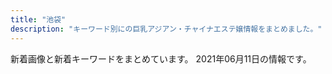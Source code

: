 ```yaml
---
title: "池袋"
description: "キーワード別にの巨乳アジアン・チャイナエステ嬢情報をまとめました。"
---
```


新着画像と新着キーワードをまとめています。
2021年06月11日の情報です。

<DmmAffiliateIns />
<KeywordTable
  shops={
    [
    {
        "name": "\u30b7\u30e3\u30fc\u30ed\u30c3\u30c8\u59eb",
        "keywords": {
            "E": 2,
            "87": 1,
            "82": 2,
            "93": 2,
            "89": 3,
            "85": 10,
            "86": 3,
            "88": 1,
            "D": 4,
            "C": 21
        },
        "img_links": [
            "http://www.i-rlx.info/images/upload/thumb/bb8a47bc98c64e87.jpg",
            "http://www.i-rlx.info/images/upload/thumb/c9993cc2167b7dc9.jpg",
            "http://www.i-rlx.info/images/upload/thumb/19b76df66faf0b12.jpg",
            "http://www.i-rlx.info/images/upload/95e8548329763630.jpg",
            "http://www.i-rlx.info/images/upload/b0bbe23232bed8aa.jpg",
            "http://www.i-rlx.info/images/upload/d9467bde93e01a59.jpg",
            "http://www.i-rlx.info/images/index_20.jpg",
            "http://www.i-rlx.info/images/index_34.jpg",
            "http://www.i-rlx.info/images/index_18.jpg",
            "http://www.i-rlx.info/images/index_07.jpg",
            "http://www.i-rlx.info/images/index_21.jpg",
            "http://www.i-rlx.info/images/index_17.jpg",
            "http://www.i-rlx.info/i/room/r04.jpg",
            "http://www.i-rlx.info/images/info.jpg",
            "http://www.i-rlx.info/images/upload/thumb/f63122b7652c8d07.jpg",
            "http://www.i-rlx.info/images/index_19.jpg",
            "http://www.i-rlx.info/images/upload/thumb/7d800b2f3fde617b.jpg",
            "http://www.i-rlx.info/images/upload/3a57edcf235cfd8e.jpg",
            "http://www.i-rlx.info/images/index_13.jpg",
            "http://www.i-rlx.info/images/upload/bc0752fe4e53b8c6.jpg",
            "http://www.i-rlx.info/images/upload/thumb/ac8e7ec3ac179feb.jpg",
            "http://www.i-rlx.info/i/room/r02.jpg",
            "http://www.i-rlx.info/images/upload/19b76df66faf0b12.jpg",
            "http://www.i-rlx.info/images/upload/thumb/888936484d714117.jpg",
            "http://www.i-rlx.info/girl/06.jpg",
            "http://www.i-rlx.info/images/upload/thumb/95e8548329763630.jpg",
            "http://www.i-rlx.info/images/upload/thumb/549fe7e03db1e8fc.jpg",
            "http://www.i-rlx.info/images/index_36.jpg",
            "http://www.i-rlx.info/images/upload/thumb/3a57edcf235cfd8e.jpg",
            "http://www.i-rlx.info/images/upload/thumb/d9467bde93e01a59.jpg",
            "http://www.i-rlx.info/images/rec.jpg",
            "http://www.i-rlx.info/images/upload/888936484d714117.jpg",
            "http://www.i-rlx.info/images/upload/c9993cc2167b7dc9.jpg",
            "http://www.i-rlx.info/images/upload/bb2bfea87a6127cc.jpg",
            "http://www.i-rlx.info/images/index_10.jpg",
            "http://www.i-rlx.info/images/index_33.jpg",
            "http://www.i-rlx.info/images/upload/thumb/b0bbe23232bed8aa.jpg",
            "http://www.i-rlx.info/images/upload/4d0e657eefdddf42.jpg",
            "http://www.i-rlx.info/images/index_39.jpg",
            "http://www.i-rlx.info/images/index_29.jpg",
            "http://www.i-rlx.info/images/upload/thumb/bc0752fe4e53b8c6.jpg",
            "http://www.i-rlx.info/images/upload/549fe7e03db1e8fc.jpg",
            "http://www.i-rlx.info/girl/01.jpg",
            "http://www.i-rlx.info/images/index_22.jpg",
            "http://www.i-rlx.info/images/sub_18.jpg",
            "http://www.i-rlx.info/images/upload/22c78aefa047b678.jpg",
            "http://www.i-rlx.info/images/upload/ac8e7ec3ac179feb.jpg",
            "http://www.i-rlx.info/images/rec_16.jpg",
            "http://www.i-rlx.info/girl/018.jpg",
            "http://www.i-rlx.info/images/upload/thumb/22c78aefa047b678.jpg",
            "http://www.i-rlx.info/images/upload/thumb/dc8f1b616e622b2a.jpg",
            "http://www.i-rlx.info/images/sub_21.jpg",
            "http://www.i-rlx.info/girl/02.jpg",
            "http://www.i-rlx.info/images/upload/thumb/eeb5d9caa554018e.jpg",
            "http://www.i-rlx.info/girl/05.jpg",
            "http://www.i-rlx.info/i/girl/05.jpg",
            "http://www.i-rlx.info/girl/07.jpg",
            "http://www.i-rlx.info/images/index_23.jpg",
            "http://www.i-rlx.info/images/index_35_01.jpg",
            "http://www.i-rlx.info/i/girl/03.jpg",
            "http://www.i-rlx.info/images/index_37.jpg",
            "http://www.i-rlx.info/images/03.jpg",
            "http://www.i-rlx.info/images/index_01.jpg",
            "http://www.i-rlx.info/images/upload/5f15caf7f272770f.jpg",
            "http://www.i-rlx.info/images/upload/c3c01fea3cdcaa08.jpg",
            "http://www.i-rlx.info/i/girl/02.jpg",
            "http://www.i-rlx.info/images/index_08.jpg",
            "http://www.i-rlx.info/images/index_27.jpg",
            "http://www.i-rlx.info/images/index_03.jpg",
            "http://www.i-rlx.info/i/girl/01.jpg",
            "http://www.i-rlx.info/images/upload/thumb/de66c0c17276977c.jpg",
            "http://www.i-rlx.info/images/index_28.jpg",
            "http://www.i-rlx.info/images/upload/thumb/9e42414005a99f48.jpg",
            "http://www.i-rlx.info/images/index_02.jpg",
            "http://www.i-rlx.info/images/index_09.jpg",
            "http://www.i-rlx.info/girl/017.jpg",
            "http://www.i-rlx.info/images/upload/f63122b7652c8d07.jpg",
            "http://www.i-rlx.info/images/upload/thumb/bb2bfea87a6127cc.jpg",
            "http://www.i-rlx.info/images/index_06.jpg",
            "http://www.i-rlx.info/images/upload/9e42414005a99f48.jpg",
            "http://www.i-rlx.info/images/index_15.jpg",
            "http://www.i-rlx.info/images/upload/thumb/4d0e657eefdddf42.jpg",
            "http://www.i-rlx.info/images/info_16.jpg",
            "http://www.i-rlx.info/i/room/r03.jpg",
            "http://www.i-rlx.info/images/upload/7d800b2f3fde617b.jpg",
            "http://www.i-rlx.info/images/upload/bb8a47bc98c64e87.jpg",
            "http://www.i-rlx.info/images/index_31.jpg",
            "http://www.i-rlx.info/girl/08.jpg",
            "http://www.i-rlx.info/i/room/r01.jpg",
            "http://www.i-rlx.info/images/index_30.jpg",
            "http://www.i-rlx.info/images/index_11.jpg",
            "http://www.i-rlx.info/i/girl/04.jpg",
            "http://www.i-rlx.info/images/index_26.jpg",
            "http://www.i-rlx.info/images/upload/eeb5d9caa554018e.jpg",
            "http://www.i-rlx.info/images/upload/de66c0c17276977c.jpg",
            "http://www.i-rlx.info/images/index_14.jpg",
            "http://www.i-rlx.info/images/upload/dc8f1b616e622b2a.jpg",
            "http://www.i-rlx.info/images/staff_16.jpg",
            "http://www.i-rlx.info/girl/04.jpg",
            "http://www.i-rlx.info/images/upload/thumb/5f15caf7f272770f.jpg",
            "http://www.i-rlx.info/images/index_12.jpg",
            "http://www.i-rlx.info/images/index_24.jpg",
            "http://www.i-rlx.info/images/index_04.jpg",
            "http://www.i-rlx.info/images/upload/thumb/c3c01fea3cdcaa08.jpg"
        ],
        "url": "http://www.i-rlx.info/",
        "station": "JR\u6c60\u888b\u99c5\u897f\u53e3(\u5317)"
    },
    {
        "name": "\u6e80\u8db3\u5802",
        "keywords": {
            "88": 2,
            "87": 8,
            "84": 1,
            "D": 7,
            "86": 7,
            "C": 10
        },
        "url": "http://es-manzokudou.com/",
        "img_links": [
            "http://es-manzokudou.com/images/info_07.png",
            "http://es-manzokudou.com/images/index_27.jpg",
            "http://es-manzokudou.com/uploads/13ab049cc45dea80b43d33b6b7108f00.jpg",
            "http://es-manzokudou.com/uploads/0796672f7c59948334658998a3c55cdb.jpg",
            "http://es-manzokudou.com/uploads/209ba11412c2c128b5dfbdb8cfef6faa.jpg",
            "http://es-manzokudou.com/images/girls_11.jpg",
            "http://es-manzokudou.com/uploads/1e5aff376576a255098bc7597386a028.jpg",
            "http://es-manzokudou.com/uploads/8a1fb58d0b110680c2356994ca8efb25.jpg",
            "http://es-manzokudou.com/images/index_30.jpg",
            "http://es-manzokudou.com/images/index_29.jpg",
            "http://es-manzokudou.com/uploads/356177edff3d3b7efc4a77022debc8aa.jpg",
            "http://es-manzokudou.com/uploads/ce9c20b274548d8d7fc88ffba3feb6b8.jpg",
            "http://es-manzokudou.com/images/info_01.png",
            "http://es-manzokudou.com/uploads/62c2e989f1be95fc8e01be85b464d514.jpg",
            "http://es-manzokudou.com/uploads/8ec0af3b4889c07ab76ccbed51b2b813.jpg",
            "http://es-manzokudou.com/images/index_04.jpg",
            "http://es-manzokudou.com/uploads/88aa8f906b0332cb40ad4429c8e7b758.jpg",
            "http://es-manzokudou.com/uploads/e29aa67ee54566513e4e34114bfdc7b9.jpg",
            "http://es-manzokudou.com/uploads/0d826c16062de1388c242e2f77eb7cd6.jpg",
            "http://es-manzokudou.com/images/index_13.jpg",
            "http://es-manzokudou.com/images/index_31.jpg",
            "http://es-manzokudou.com/uploads/7b043aa15c9a9920550a2b92ec6be546.jpg",
            "http://es-manzokudou.com/images/link_09.jpg",
            "http://es-manzokudou.com/uploads/b3126b220ec550d17cf3d4ceaa0d5f91.jpg",
            "http://es-manzokudou.com/uploads/4638ddb6f986a671b148647ba616100a.jpg",
            "http://es-manzokudou.com/images/index_19.jpg",
            "http://es-manzokudou.com/uploads/6eeb47bf176bb33d310cc4b85e6877cd.jpg",
            "http://es-manzokudou.com/images/index_22.jpg",
            "http://es-manzokudou.com/uploads/d0fdd8f6b16eaf7d5013c7d285fed2e3.jpg",
            "http://es-manzokudou.com/images/index_14.jpg",
            "http://es-manzokudou.com/images/index_06.jpg",
            "http://es-manzokudou.com/uploads/200f500725d3f15233d981ad9b5e6b9a.jpg",
            "http://es-manzokudou.com/uploads/4a9bc6863322924a09070162269c7415.jpg",
            "http://es-manzokudou.com/images/service_09.jpg",
            "http://es-manzokudou.com/uploads/e0558d7d118d3983ed620237423a6a17.jpg",
            "http://es-manzokudou.com/images/service_10.jpg",
            "http://es-manzokudou.com/uploads/c7f77c3ead6ef13dab668a39ed78609c.jpg",
            "http://es-manzokudou.com/uploads/d71f74498ca17396d022ba9a4df966f3.jpg",
            "http://es-manzokudou.com/uploads/0b1795e88117182a477ab05f88143541.jpg",
            "http://es-manzokudou.com/uploads/9f77b9b12f9cf11fcb013974ba368064.jpg",
            "http://es-manzokudou.com/images/index_17.jpg",
            "http://es-manzokudou.com/uploads/c92c85411d427aeda4e82379f413bfc5.jpg",
            "http://es-manzokudou.com/images/info_02.png",
            "http://www.cmfm2.jp/images/over_thumb_l.png",
            "http://es-manzokudou.com/images/index_03.jpg",
            "http://es-manzokudou.com/uploads/d89fe15ae91cbe6757df76651ba2bafb.jpg",
            "http://es-manzokudou.com/uploads/efbc511fca65f9baeae51ee52426cc0e.jpg",
            "http://es-manzokudou.com/images/info_05.png",
            "http://es-manzokudou.com/images/index_21.jpg",
            "http://es-manzokudou.com/images/index_28.jpg",
            "http://es-manzokudou.com/images/index_24.jpg",
            "http://es-manzokudou.com/uploads/40fc21d31595f51aaf89793b1f68617b.jpg",
            "http://es-manzokudou.com/images/interior_09.jpg",
            "http://es-manzokudou.com/uploads/dedff2c11ab7aaa841a9cf2747a8406c.jpg",
            "http://es-manzokudou.com/uploads/36735dc9d436a790f344c57635a3a44f.jpg",
            "http://es-manzokudou.com/uploads/275d5f397baa63db8424c86d5d6237cf.jpg",
            "http://es-manzokudou.com/images/index_11.jpg",
            "http://es-manzokudou.com/uploads/7284e4ffc051cbb8c074a8c30390ce68.jpg",
            "http://es-manzokudou.com/images/info_09.png",
            "http://es-manzokudou.com/images/index_05.jpg",
            "http://es-manzokudou.com/uploads/59a8a61377564fb64b48427e84e4243f.jpg",
            "http://es-manzokudou.com/uploads/6d01aeb80d9d599f91829439c8d1cce9.jpg",
            "http://es-manzokudou.com/uploads/de54f16df04e0df8ae07ab990b8c9fd2.jpg",
            "http://es-manzokudou.com/images/index_23.jpg",
            "http://es-manzokudou.com/images/index_08.jpg",
            "http://es-manzokudou.com/images/index_02.jpg",
            "http://es-manzokudou.com/images/girls_09.jpg",
            "http://es-manzokudou.com/images/index_01.jpg",
            "http://es-manzokudou.com/uploads/801bf12e5eb5d7775a0d06c4314059a8.jpg",
            "http://es-manzokudou.com/images/index_15.jpg",
            "http://es-manzokudou.com/uploads/f66d763bd48ac5f51969e4311ac7af5c.jpg",
            "http://es-manzokudou.com/images/interior_10.jpg",
            "http://es-manzokudou.com/images/index_07.jpg",
            "http://es-manzokudou.com/images/index_16.jpg",
            "http://es-manzokudou.com/images/info_04.png",
            "http://es-manzokudou.com/uploads/848e0db3804d1d3c823537204d67f5aa.jpg",
            "http://es-manzokudou.com/images/index_09.jpg",
            "http://es-manzokudou.com/uploads/b7f36d45469210b381ecb79a0e05a347.jpg",
            "http://es-manzokudou.com/uploads/da9811a4171f2ec42d7c9a8567e79d8c.jpg",
            "http://es-manzokudou.com/uploads/33e3f16ac4ad0cce4991bcbf73f4ed57.jpg"
        ],
        "station": "JR\u6c60\u888b\u99c5\u6771\u53e3"
    },
    {
        "keywords": {},
        "url": "http://manian-ikebukuro.com/",
        "name": "\u6d17\u4f53\u30de\u30cb\u30a2",
        "img_links": [
            "http://manian-ikebukuro.com/img/tel.png",
            "http://manian-ikebukuro.com/image/cast/cast_75_1_s.jpg",
            "http://manian-ikebukuro.com/image/cast/cast_74_2_l.jpg",
            "http://manian-ikebukuro.com/image/cast/cast_80_2_l.jpg",
            "http://manian-ikebukuro.com/img/bar_profile.png",
            "http://manian-ikebukuro.com/image/cast/cast_70_1_l.jpg",
            "http://manian-ikebukuro.com/image/cast/cast_6_1_s.jpg",
            "http://manian-ikebukuro.com/image/cast/cast_64_1_l.jpg",
            "http://manian-ikebukuro.com/image/cast/cast_64_1_s.jpg",
            "http://manian-ikebukuro.com/image/cast/cast_64_2_l.jpg",
            "http://manian-ikebukuro.com/image/cast/cast_75_1_l.jpg",
            "http://manian-ikebukuro.com/image/cast/cast_73_1_s.jpg",
            "http://manian-ikebukuro.com/img/pickupGirl.png",
            "http://manian-ikebukuro.com/image/cast/cast_47_1_s.jpg",
            "http://manian-ikebukuro.com/img/news1.png",
            "http://manian-ikebukuro.com/img/header0.jpg",
            "http://manian-ikebukuro.com/img/line1.jpg",
            "http://manian-ikebukuro.com/image/cast/10x10.jpg",
            "http://manian-ikebukuro.com/img/news3.png",
            "http://manian-ikebukuro.com/image/cast/cast_68_1_s.jpg",
            "http://manian-ikebukuro.com/image/cast/cast_69_1_s.jpg",
            "http://manian-ikebukuro.com/image/cast/cast_68_2_l.jpg",
            "http://manian-ikebukuro.com/image/cast/cast_73_1_l.jpg",
            "http://manian-ikebukuro.com/image/cast/cast_6_2_l.jpg",
            "http://manian-ikebukuro.com/image/cast/cast_71_1_s.jpg",
            "http://manian-ikebukuro.com/image/cast/cast_47_1_l.jpg",
            "http://manian-ikebukuro.com/image/cast/cast_63_1_l.jpg",
            "http://manian-ikebukuro.com/image/cast/cast_74_1_s.jpg",
            "http://manian-ikebukuro.com/image/cast/cast_75_2_l.jpg",
            "http://manian-ikebukuro.com/image/cast/cast_67_1_l.jpg",
            "http://manian-ikebukuro.com/image/cast/cast_70_2_l.jpg",
            "http://manian-ikebukuro.com/image/cast/cast_74_1_l.jpg",
            "http://manian-ikebukuro.com/image/cast/cast_63_1_s.jpg",
            "http://manian-ikebukuro.com/image/cast/cast_69_1_l.jpg",
            "http://manian-ikebukuro.com/sp/img/tel.png",
            "http://manian-ikebukuro.com/img/QRcode.png",
            "http://manian-ikebukuro.com/img/spSite.jpg",
            "http://manian-ikebukuro.com/image/cast/cast_67_2_l.jpg",
            "http://manian-ikebukuro.com/img/bar_staff.png",
            "http://manian-ikebukuro.com/image/cast/cast_68_1_l.jpg",
            "http://manian-ikebukuro.com/image/cast/cast_69_2_l.jpg",
            "http://manian-ikebukuro.com/image/cast/cast_73_2_l.jpg",
            "http://manian-ikebukuro.com/image/cast/cast_80_1_l.jpg",
            "http://manian-ikebukuro.com/image/cast/cast_80_1_s.jpg",
            "http://manian-ikebukuro.com/image/cast/cast_6_1_l.jpg",
            "http://manian-ikebukuro.com/image/cast/cast_70_1_s.jpg",
            "http://manian-ikebukuro.com/image/cast/cast_67_1_s.jpg",
            "http://manian-ikebukuro.com/image/cast/cast_47_2_l.jpg",
            "http://manian-ikebukuro.com/image/cast/cast_77_1_s.jpg"
        ],
        "station": "JR\u6c60\u888b\u99c5\u6771\u53e3"
    },
    {
        "url": "http://mangetsudou.tyo.cm/",
        "img_links": [],
        "keywords": {},
        "name": "\u6e80\u6708\u5802",
        "station": "JR\u6c60\u888b\u99c5\u897f\u53e3"
    },
    {
        "station": "JR\u6c60\u888b\u99c5\u897f\u53e3(\u5317)",
        "url": "https://www.relax-es.net/",
        "keywords": {
            "87": 25,
            "F": 36,
            "88": 71,
            "D": 59,
            "C": 38,
            "89": 68,
            "90": 12,
            "E": 80
        },
        "img_links": [
            "https://www.relax-es.net/w160-p400/img/uploadfile/imgpc01608535783.jpg",
            "https://www.relax-es.net/img/uploadfile/imgpc01601602326.jpg",
            "https://www.relax-es.net/img/bana05.jpg",
            "https://www.relax-es.net/w200-p300/img/uploadfile/imgpc01601602326.jpg",
            "https://www.relax-es.net/w160-p400/img/uploadfile/imgpc01601601975.jpg",
            "https://www.relax-es.net/img/uploadfile/imgpc01601602761.jpg",
            "https://www.relax-es.net/w160-p400/img/uploadfile/imgpc01608535826.jpg",
            "https://www.relax-es.net/w200-p300/img/uploadfile/imgpc01601942165.jpg",
            "https://www.relax-es.net/w90-p90/img/uploadfile/imgpc01608535915.jpg",
            "https://www.relax-es.net/w160-p400/img/uploadfile/imgpc01601602443.jpg",
            "https://www.relax-es.net/w200-p300/img/uploadfile/imgpc01601942092.jpg",
            "https://www.relax-es.net/img/uploadfile/imgpc01601602269.jpg",
            "https://www.relax-es.net/w90-p90/img/uploadfile/imgpc01601942092.jpg",
            "https://www.relax-es.net/w160-p400/img/uploadfile/imgpc01601602188.jpg",
            "https://www.relax-es.net/w160-p400/img/uploadfile/imgpc01601602326.jpg",
            "https://www.relax-es.net/img/uploadfile/imgpc01601942123.jpg",
            "https://www.relax-es.net/img/uploadfile/imgpc01608535915.jpg",
            "https://www.relax-es.net/img/uploadfile/imgpc01601602188.jpg",
            "https://www.relax-es.net/w160-p400/img/uploadfile/imgpc01601942092.jpg",
            "https://www.relax-es.net/w160-p400/img/uploadfile/imgpc01601602890.jpg",
            "https://www.relax-es.net/w160-p400/img/uploadfile/imgpc01601942123.jpg",
            "https://www.relax-es.net/w160-p400/img/uploadfile/imgpc01608535716.jpg",
            "https://www.relax-es.net/img/uploadfile/imgpc01601942092.jpg",
            "https://www.relax-es.net/w160-p400/img/uploadfile/imgpc01601601781.jpg",
            "https://www.relax-es.net/img/syscard.png",
            "https://www.relax-es.net/img/uploadfile/imgpc01601601975.jpg",
            "https://www.relax-es.net/img/bana02.jpg",
            "https://www.relax-es.net/w90-p90/img/uploadfile/imgpc01601602443.jpg",
            "https://www.relax-es.net/img/uploadfile/imgpc01601942105.jpg",
            "https://www.relax-es.net/img/uploadfile/imgpc01601603008.jpg",
            "https://www.relax-es.net/w160-p400/img/uploadfile/imgpc01608535915.jpg",
            "https://www.relax-es.net/img/uploadfile/img_1601600792.jpg",
            "https://www.relax-es.net/w200-p300/img/uploadfile/imgpc01601601781.jpg",
            "https://www.relax-es.net/img/uploadfile/imgpc01601602970.jpg",
            "https://www.relax-es.net/img/uploadfile/imgpc01601601781.jpg",
            "https://www.relax-es.net/w160-p400/img/uploadfile/imgpc01601602016.jpg",
            "https://www.relax-es.net/img/uploadfile/imgpc01601602016.jpg",
            "https://www.relax-es.net/w90-p90/img/uploadfile/imgpc01601942105.jpg",
            "https://www.relax-es.net/w160-p400/img/uploadfile/imgpc01601602269.jpg",
            "https://www.relax-es.net/img/num5.png",
            "https://www.relax-es.net/img/bana01.jpg",
            "https://www.relax-es.net/w160-p400/img/uploadfile/imgpc01601602970.jpg",
            "https://www.relax-es.net/img/bana10.jpg",
            "https://www.relax-es.net/img/area.jpg",
            "https://www.relax-es.net/img/uploadfile/img_1601600707.jpg",
            "https://www.relax-es.net/img/bana03.jpg",
            "https://www.relax-es.net/img/uploadfile/imgpc01601602890.jpg",
            "https://www.relax-es.net/img/num2.png",
            "https://www.relax-es.net/img/uploadfile/imgpc01608535716.jpg",
            "https://www.relax-es.net/img/uploadfile/1601603998.png",
            "https://www.relax-es.net/w200-p300/img/uploadfile/imgpc01601601975.jpg",
            "https://www.relax-es.net/img/uploadfile/imgpc01601602403.jpg",
            "https://www.relax-es.net/img/uploadfile/imgpc01601942165.jpg",
            "https://www.relax-es.net/w160-p400/img/uploadfile/imgpc01601602403.jpg",
            "https://www.relax-es.net/w160-p400/img/uploadfile/imgpc01601602676.jpg",
            "https://www.relax-es.net/w200-p300/img/uploadfile/imgpc01608535826.jpg",
            "https://www.relax-es.net/img/uploadfile/imgpc01601942142.jpg",
            "https://www.relax-es.net/w160-p400/img/uploadfile/imgpc01601942105.jpg",
            "https://www.relax-es.net/img/bana07.jpg",
            "https://www.relax-es.net/w160-p400/img/uploadfile/imgpc01601942165.jpg",
            "https://www.relax-es.net/img/num3.png",
            "https://www.relax-es.net/img/bana04.jpg",
            "https://www.relax-es.net/img/kantan.jpg",
            "https://www.relax-es.net/img/uploadfile/imgpc01601602676.jpg",
            "https://www.relax-es.net/img/icon/new.png",
            "https://www.relax-es.net/w160-p400/img/uploadfile/imgpc01601602761.jpg",
            "https://www.relax-es.net/w200-p300/img/uploadfile/imgpc01608535915.jpg",
            "https://www.relax-es.net/w300-p200/img/uploadfile/imgpc01601603008.jpg",
            "https://www.relax-es.net/img/num1.png",
            "https://www.relax-es.net/w90-p90/img/uploadfile/imgpc01601942165.jpg",
            "https://www.relax-es.net/w160-p400/img/uploadfile/imgpc01601942142.jpg",
            "https://www.relax-es.net/img/uploadfile/imgpc01608535783.jpg",
            "https://www.relax-es.net/w160-p400/img/uploadfile/imgpc01601603008.jpg",
            "https://www.relax-es.net/w90-p90/img/uploadfile/imgpc01601602676.jpg",
            "https://www.relax-es.net/w200-p300/img/uploadfile/imgpc01601942105.jpg",
            "https://www.relax-es.net/img/uploadfile/imgpc01608535826.jpg",
            "https://www.relax-es.net/img/num4.png",
            "https://www.relax-es.net/img/companioncoment.png",
            "https://www.relax-es.net/img/uploadfile/imgpc01601602443.jpg"
        ],
        "name": "New RELAX TIME"
    },
    {
        "img_links": [
            "http://foryou-est.tokyo/images/up.png",
            "http://foryou-est.tokyo/images/sp02.jpg",
            "http://foryou-est.tokyo/images/zi_staff.png",
            "http://foryou-est.tokyo/images/riri.jpg",
            "http://foryou-est.tokyo/images/xin.jpg",
            "http://foryou-est.tokyo/images/mobile.png",
            "http://foryou-est.tokyo/images/sp01.jpg",
            "http://foryou-est.tokyo/images/flash1.jpg",
            "http://foryou-est.tokyo/images/down.png",
            "http://foryou-est.tokyo/images/ai.jpg",
            "http://foryou-est.tokyo/images/yuri.jpg",
            "http://foryou-est.tokyo/images/yuki.jpg",
            "http://foryou-est.tokyo/images/emi.jpg",
            "http://foryou-est.tokyo/images/kina.jpg",
            "http://foryou-est.tokyo/images/sp03.jpg"
        ],
        "url": "http://foryou-est.tokyo/",
        "keywords": {},
        "name": "For You",
        "station": "JR\u6c60\u888b\u99c5\u897f\u53e3"
    },
    {
        "url": "http://koi.este.work/",
        "img_links": [
            "http://koi.este.work/2/uploadimg/1579481243.jpg",
            "http://koi.este.work/2/uploadimg/1577672563.jpg",
            "http://koi.este.work/tennai3.jpg",
            "http://momipara.jp/img/link/momi88.jpg",
            "http://koi.este.work/2/uploadimg/1601879728.jpg",
            "http://koi.este.work/t3.jpg",
            "http://koi.este.work/tennai.png",
            "http://koi.este.work/mens-esthe.png",
            "http://koi.este.work/up_5_3_0.jpg",
            "http://koi.este.work/b_news.png",
            "http://koi.este.work/tennai4.jpg",
            "http://koi.este.work/top.jpg",
            "http://koi.este.work/b_girl.png",
            "http://koi.este.work/t1.jpg",
            "http://koi.este.work/tennai2.jpg",
            "http://koi.este.work/2/uploadimg/1565558725.jpg"
        ],
        "keywords": {
            "C": 12,
            "D": 18,
            "85": 6,
            "86": 6,
            "83": 18
        },
        "station": "JR\u6c60\u888b\u99c5\u897f\u53e3",
        "name": "\u604b"
    },
    {
        "station": "JR\u6c60\u888b\u99c5\u897f\u53e3(\u5317)",
        "url": "http://es-hana.work/",
        "name": "\u82b1\u6c34\u6728",
        "img_links": [
            "http://es-hana.work/images/9.jpg",
            "http://es-hana.work/img/nana1.jpg",
            "http://es-hana.work/img/nami1.jpg",
            "http://es-hana.work/img/yui1.jpg",
            "http://es-hana.work/images/ac1.jpg",
            "http://es-hana.work/images/ac2.jpg",
            "http://es-hana.work/images/head.jpg",
            "http://es-hana.work/images/7.jpg",
            "http://es-hana.work/staff/ai.jpg",
            "http://es-hana.work/images/8.jpg",
            "http://es-hana.work/images/6.jpg",
            "http://es-hana.work/img/haruka1.jpg",
            "http://es-hana.work/images/staff_t.jpg",
            "http://es-hana.work/images/5.jpg",
            "http://es-hana.work/staff/nami.jpg",
            "http://es-hana.work/images/2.jpg",
            "http://es-hana.work/img/aya1.jpg",
            "http://es-hana.work/staff/nana.jpg",
            "http://es-hana.work/img/rina1.jpg",
            "http://es-hana.work/images/sys2.jpg",
            "http://es-hana.work/images/1.jpg",
            "http://es-hana.work/staff/yui.jpg",
            "http://es-hana.work/staff/yuna.jpg",
            "http://es-hana.work/images/news.jpg",
            "http://es-hana.work/images/tg.jpg",
            "http://es-hana.work/staff/haruka.jpg",
            "http://es-hana.work/img/miki1.jpg",
            "http://es-hana.work/images/interior_t.jpg",
            "http://es-hana.work/staff/rina.jpg",
            "http://es-hana.work/staff/aya.jpg",
            "http://es-hana.work/staff/miki.jpg",
            "http://es-hana.work/images/line.jpg",
            "http://es-hana.work/img/ai1.jpg",
            "http://es-hana.work/images/3.jpg",
            "http://es-hana.work/images/int.jpg",
            "http://es-hana.work/images/sys1.jpg"
        ],
        "keywords": {}
    },
    {
        "keywords": {
            "90": 1,
            "86": 2,
            "88": 1
        },
        "img_links": [
            "http://www.coco-8.jp/_src/54960394/lineline.png",
            "http://www.coco-8.jp/_src/36746642/risa.jpg",
            "http://www.coco-8.jp/_src/36742655/down.png",
            "http://www.coco-8.jp/_src/36746397/mei1.jpg",
            "http://www.coco-8.jp/_src/37791789/lineline.png",
            "http://www.coco-8.jp/_src/36746635/iwa1.jpg",
            "http://www.coco-8.jp/_src/36746644/lineline.png",
            "http://www.coco-8.jp/_src/36746682/g.jpg",
            "http://www.coco-8.jp/_src/36746688/g2.jpg",
            "http://www.coco-8.jp/_src/49977789/lineline.png",
            "http://www.coco-8.jp/_src/36742462/5.jpg",
            "http://www.coco-8.jp/_src/36741640/1.jpg",
            "http://www.coco-8.jp/_src/37791773/wechatimg437_20201113100952153.jpg",
            "http://www.coco-8.jp/_src/36741637/3.jpg",
            "http://www.coco-8.jp/_src/36741671/2.jpg",
            "http://www.coco-8.jp/_src/54960364/wechatimg955.jpg",
            "http://www.coco-8.jp/_src/36813492/cam2.jpg",
            "http://www.coco-8.jp/_src/36741672/4.jpg",
            "http://www.coco-8.jp/_src/36746641/risa.jpg",
            "http://www.coco-8.jp/_src/49977785/wechatimg336_20201102105038881.jpg",
            "http://www.coco-8.jp/_src/49977786/wechatimg336_20201102105038881.jpg",
            "http://www.coco-8.jp/_src/36741674/5.jpg",
            "http://www.coco-8.jp/_src/54960393/wechatimg955.jpg",
            "http://www.coco-8.jp/_src/36745876/pic1.jpg",
            "http://www.coco-8.jp/_src/36742640/b.png",
            "http://www.coco-8.jp/_src/36741639/2.jpg",
            "http://www.coco-8.jp/_src/36741670/1.jpg",
            "http://www.coco-8.jp/_src/49632727/wechatimg336_20201102105038881.jpg",
            "http://www.coco-8.jp/_src/36746732/road2.png",
            "http://www.coco-8.jp/_src/54960396/wechatimg955.jpg",
            "http://www.coco-8.jp/_src/36746398/mei1.jpg",
            "http://www.coco-8.jp/_src/36746639/lineline.png",
            "http://www.coco-8.jp/_src/36742461/4.jpg",
            "http://www.coco-8.jp/_src/36742644/sayuri.jpg",
            "http://www.coco-8.jp/_src/36742714/s2.jpg",
            "http://www.coco-8.jp/_src/36746351/lineline.png",
            "http://www.coco-8.jp/_src/36742636/b.png",
            "http://www.coco-8.jp/_src/36746331/lineline.png",
            "http://www.coco-8.jp/_src/49977665/wechatimg437_20201113100952153.jpg",
            "http://www.coco-8.jp/_src/36742458/1.jpg",
            "http://www.coco-8.jp/_src/36741638/4.jpg",
            "http://www.coco-8.jp/_src/36746380/aki.jpg",
            "http://www.coco-8.jp/_src/36746633/lineline.png",
            "http://www.coco-8.jp/_src/36746320/sayuri.jpg",
            "http://www.coco-8.jp/_src/36820891/cam3.png",
            "http://www.coco-8.jp/_src/36742658/s1.jpg",
            "http://www.coco-8.jp/_src/36746692/g3.jpg",
            "http://www.coco-8.jp/_src/36820892/cam3.png",
            "http://www.coco-8.jp/_src/36746704/g5.png",
            "http://www.coco-8.jp/_src/36742630/b.png",
            "http://www.coco-8.jp/_src/36746395/lineline.png",
            "http://www.coco-8.jp/_src/36746636/iwa1.jpg",
            "http://www.coco-8.jp/_src/36746346/maya.jpg",
            "http://www.coco-8.jp/_src/36742460/3.jpg",
            "http://www.coco-8.jp/_src/36813493/cam2.jpg",
            "http://www.coco-8.jp/_src/54960397/wechatimg955.jpg",
            "http://www.coco-8.jp/_src/36741673/3.jpg",
            "http://www.coco-8.jp/_src/49977773/wechatimg437_20201113100952153.jpg",
            "http://www.coco-8.jp/_src/37791754/smartselect_20191212-140919_wechat.jpg",
            "http://www.coco-8.jp/_src/36742638/b.png",
            "http://www.coco-8.jp/_src/49632559/wechatimg336_20201102105038881.jpg",
            "http://www.coco-8.jp/_src/37791774/wechatimg437_20201113100952153.jpg",
            "http://www.coco-8.jp/_src/36712010/sayuri.jpg",
            "http://www.coco-8.jp/_src/36742791/s4.jpg",
            "http://www.coco-8.jp/_src/36741636/5.jpg",
            "http://www.coco-8.jp/_src/36742780/s3.jpg",
            "http://www.coco-8.jp/_src/36746714/b.png",
            "http://www.coco-8.jp/_src/36746379/aki.jpg",
            "http://www.coco-8.jp/_src/36743040/s5.jpg",
            "http://www.coco-8.jp/_src/36746345/maya.jpg",
            "http://www.coco-8.jp/_src/36746702/g6.jpg",
            "http://www.coco-8.jp/_src/36745880/pic2.jpg",
            "http://www.coco-8.jp/_src/36742642/b.png",
            "http://www.coco-8.jp/_src/36742459/2.jpg",
            "http://www.coco-8.jp/_src/36741678/down.png",
            "http://www.coco-8.jp/_src/55662797/img20210426142633666355.png"
        ],
        "station": "JR\u6c60\u888b\u99c5\u897f\u53e3",
        "name": "CoCo8 \u30b3\u30b3\u30a8\u30a4\u30c8",
        "url": "http://www.coco-8.jp/"
    },
    {
        "keywords": {
            "87": 6,
            "D": 19,
            "88": 6,
            "C": 49,
            "83": 1,
            "85": 17,
            "86": 6,
            "E": 1
        },
        "name": "AromaAngels\uff5e\u6c60\u888b\u30a2\u30ed\u30de\u30a8\u30f3\u30b8\u30a7\u30eb\u30ba\uff5e",
        "img_links": [
            "http://www.aroma-angels.net/images/mt_10_1_144.jpg",
            "http://www.aroma-angels.net/images/mt_10_1_105.jpg",
            "https://www.aroma-angels.net/images/ml_11_1_239.jpg",
            "https://www.aroma-angels.net/asset/img/spacer_gallery.png",
            "http://www.aroma-angels.net/images/mt_10_1_508.jpg",
            "https://www.aroma-angels.net/images/mt_10_1_144.jpg",
            "https://www.aroma-angels.net/images/ml_11_1_1338.jpg",
            "https://www.aroma-angels.net/images/ml_11_1_1064.jpg",
            "https://www.aroma-angels.net/images/mt_10_1_506.jpg",
            "http://www.aroma-angels.net/images/up_5_7_0.jpg",
            "https://www.aroma-angels.net/images/up_5_10_0.jpg",
            "https://www.aroma-angels.net/images/ml_11_1_505.jpg",
            "https://www.aroma-angels.net/images/up_5_18_0.jpg",
            "https://www.aroma-angels.net/images/ml_11_1_241.jpg",
            "https://www.aroma-angels.net/images/up_5_11_0.jpeg",
            "http://www.aroma-angels.net/images/up_5_26_0.jpg",
            "https://www.aroma-angels.net/asset/img/spacer300x450.png",
            "http://www.aroma-angels.net/images/up_5_6_0.jpg",
            "https://www.aroma-angels.net/images/ml_11_1_506.jpg",
            "https://www.aroma-angels.net/images/link/link_15.jpg",
            "https://www.aroma-angels.net/images/up_5_9_0.jpg",
            "https://www.aroma-angels.net/images/up_5_12_0.jpg",
            "https://www.aroma-angels.net/images/ml_11_1_445.jpg",
            "https://www.aroma-angels.net/images/mt_10_1_105.jpg",
            "http://www.aroma-angels.net/images/mt_10_1_505.jpg",
            "https://www.aroma-angels.net/images/up_5_13_0.jpg",
            "https://www.aroma-angels.net/images/up_5_19_0.jpg",
            "https://www.aroma-angels.net/images/ml_11_1_144.jpg",
            "https://www.aroma-angels.net/images/ml_11_1_1272.jpg",
            "http://www.aroma-angels.net/images/mt_10_1_506.jpg",
            "https://www.aroma-angels.net/images/up_5_17_0.jpg",
            "https://www.aroma-angels.net/images/ml_11_1_507.jpg",
            "https://www.aroma-angels.net/images/ml_11_1_208.jpg",
            "http://www.aroma-angels.net/images/up_5_22_0.jpg",
            "https://www.aroma-angels.net/images/up_5_6_0.jpg",
            "https://www.aroma-angels.net/asset/img/top2.jpg",
            "http://www.aroma-angels.net/asset/img/top.jpg",
            "https://www.aroma-angels.net/images/mc_1_2_144.jpg",
            "https://www.aroma-angels.net/images/link/link_37.png",
            "http://www.aroma-angels.net/images/link/link_37.png",
            "https://www.aroma-angels.net/images/mc_1_1_507.jpg",
            "http://www.aroma-angels.net/images/mt_10_1_446.jpg",
            "https://www.aroma-angels.net/images/ml_11_1_314.jpg",
            "https://www.aroma-angels.net/images/up_5_25_0.jpg",
            "http://www.aroma-angels.net/images/up_5_27_0.jpg",
            "https://estama.jp/assets_new/default/pc/img/page/link/estama_200_40.png",
            "https://www.aroma-angels.net/images/up_5_14_0.jpg",
            "https://www.aroma-angels.net/images/ml_11_1_240.jpg",
            "https://www.aroma-angels.net/images/mc_1_1_506.jpg",
            "https://www.aroma-angels.net/images/mc_1_1_144.jpg",
            "http://www.aroma-angels.net/images/mt_10_1_1092.jpg",
            "https://www.aroma-angels.net/images/mc_1_1_1698.jpeg",
            "https://www.aroma-angels.net/images/mc_1_1_2202.jpg",
            "https://www.aroma-angels.net/images/ml_11_1_2202.jpg",
            "https://www.aroma-angels.net/images/ml_11_1_1092.jpg",
            "https://www.aroma-angels.net/images/mc_1_2_1092.jpg",
            "https://www.aroma-angels.net/images/mt_10_1_446.jpg",
            "https://www.aroma-angels.net/images/ml_11_1_508.jpg",
            "https://www.aroma-angels.net/asset/img/top.jpg",
            "https://www.aroma-angels.net/images/link/link_27.jpg",
            "https://www.aroma-angels.net/images/up_5_26_0.jpg",
            "https://www.aroma-angels.net/images/mc_1_1_882.jpg",
            "http://www.aroma-angels.net/images/up_5_5_0.jpg",
            "https://www.aroma-angels.net/asset/img/spacer900x360.png",
            "https://www.aroma-angels.net/images/link/link_31.jpg",
            "http://www.aroma-angels.net/images/up_5_8_0.jpg",
            "https://www.aroma-angels.net/images/ml_11_1_425.jpg",
            "https://www.aroma-angels.net/images/mc_1_1_446.jpg",
            "https://www.aroma-angels.net/images/ml_11_1_268.jpg",
            "https://www.aroma-angels.net/images/up_5_23_0.jpg",
            "https://www.aroma-angels.net/images/up_5_22_0.jpg",
            "https://www.aroma-angels.net/images/ml_11_1_1411.jpg",
            "https://www.aroma-angels.net/images/ml_11_1_105.jpg",
            "http://www.aroma-angels.net/asset/img/top2.jpg",
            "http://www.aroma-angels.net/images/up_5_23_0.jpg",
            "https://www.aroma-angels.net/images/mc_1_1_1092.jpg",
            "http://www.aroma-angels.net/images/link/link_31.jpg",
            "https://www.aroma-angels.net/images/mc_1_2_445.jpg",
            "https://www.aroma-angels.net/images/up_5_5_0.jpg",
            "https://www.aroma-angels.net/images/up_5_27_0.jpg",
            "https://www.aroma-angels.net/images/ml_11_1_960.jpg",
            "http://www.aroma-angels.net/images/link/link_34.jpg",
            "https://www.aroma-angels.net/images/mt_10_1_508.jpg",
            "https://www.aroma-angels.net/images/ml_11_1_1698.jpeg",
            "http://www.aroma-angels.net/images/link/link_27.jpg",
            "https://www.aroma-angels.net/images/mc_1_1_508.jpg",
            "http://www.aroma-angels.net/asset/img/spacer900x360.png",
            "http://www.aroma-angels.net/asset/img/spacer300x450.png",
            "https://www.aroma-angels.net/images/mc_1_2_105.jpg",
            "http://www.aroma-angels.net/images/link/link_15.jpg",
            "https://www.aroma-angels.net/images/up_5_8_0.jpg",
            "https://www.aroma-angels.net/images/mt_10_1_505.jpg",
            "http://www.aroma-angels.net/images/up_5_17_0.jpg",
            "https://menlog.net/link/menlog20040.jpg",
            "https://www.aroma-angels.net/images/ml_11_1_446.jpg",
            "https://www.aroma-angels.net/images/up_5_15_0.jpg",
            "https://www.aroma-angels.net/images/mc_1_1_1338.jpg",
            "https://www.aroma-angels.net/images/link/link_19.jpg",
            "https://www.aroma-angels.net/images/mc_1_1_505.jpg",
            "https://www.aroma-angels.net/images/ml_11_1_882.jpg",
            "https://www.aroma-angels.net/images/link/link_34.jpg",
            "http://www.aroma-angels.net/images/up_5_9_0.jpg",
            "https://www.aroma-angels.net/images/mt_10_1_1092.jpg",
            "http://www.aroma-angels.net/images/up_5_25_0.jpg",
            "https://www.aroma-angels.net/images/mc_1_1_105.jpg",
            "https://www.aroma-angels.net/images/mc_1_1_1411.jpg",
            "https://www.aroma-angels.net/images/mc_1_1_445.jpg",
            "https://www.aroma-angels.net/images/ml_11_1_1285.jpg",
            "http://www.aroma-angels.net/images/up_5_10_0.jpg",
            "https://www.aroma-angels.net/images/up_5_7_0.jpg"
        ],
        "station": "JR\u6c60\u888b\u99c5\u897f\u53e3",
        "url": "https://www.aroma-angels.net/"
    },
    {
        "keywords": {},
        "url": "http://new-paradise.net/",
        "img_links": [
            "http://new-paradise.net/images/a7.jpg",
            "http://new-paradise.net/images/down.png",
            "http://new-paradise.net/images/itigo.jpg",
            "http://new-paradise.net/images/zi_staff.png",
            "http://new-paradise.net/images/honoka.jpg",
            "http://new-paradise.net/images/a4.jpg",
            "http://new-paradise.net/images/a3.jpg",
            "http://new-paradise.net/images/g0.jpg",
            "http://new-paradise.net/images/a5.jpg",
            "http://new-paradise.net/images/a1.jpg",
            "http://new-paradise.net/images/kiki02.jpg",
            "http://new-paradise.net/images/misaki02.jpg",
            "http://new-paradise.net/images/flash1.jpg",
            "http://new-paradise.net/images/a2.jpg",
            "http://new-paradise.net/images/mobile.png",
            "http://new-paradise.net/images/misaki01.jpg",
            "http://new-paradise.net/images/up.png",
            "http://new-paradise.net/images/info.jpg",
            "http://new-paradise.net/images/noa.jpg",
            "http://new-paradise.net/images/kanna02.jpg",
            "http://new-paradise.net/images/a6.jpg",
            "http://new-paradise.net/images/r3.jpg",
            "http://new-paradise.net/images/kiki.jpg"
        ],
        "name": "\u5fc3\u30d1\u30e9\u30c0\u30a4\u30b9",
        "station": "JR\u6c60\u888b\u99c5\u897f\u53e3"
    },
    {
        "keywords": {},
        "url": "http://esthe-treat.com/",
        "station": "JR\u6c60\u888b\u99c5\u897f\u53e3",
        "img_links": [
            "http://esthe-treat.com/img/tit.jpg",
            "http://esthe-treat.com/img/t-r.jpg",
            "http://esthe-treat.com/img/cam.jpg",
            "http://esthe-treat.com/staff/rena/01.jpg",
            "http://esthe-treat.com/img/add.jpg",
            "http://esthe-treat.com/staff/ami/01.jpg",
            "http://esthe-treat.com/img/sysetc.png",
            "http://esthe-treat.com/img/sys1.png",
            "http://esthe-treat.com/img/t-s.jpg",
            "http://esthe-treat.com/img/botton.jpg",
            "http://esthe-treat.com/img/pc.jpg",
            "http://esthe-treat.com/img/tel.jpg",
            "http://esthe-treat.com/staff/natumi/01.jpg",
            "http://esthe-treat.com/img/pic.jpg",
            "http://esthe-treat.com/img/t-t.jpg",
            "http://esthe-treat.com/img/adrs.jpg",
            "http://esthe-treat.com/img/t-a.jpg",
            "http://esthe-treat.com/staff/miki/01.jpg",
            "http://esthe-treat.com/img/sys2.png",
            "http://esthe-treat.com/img/t-o.jpg",
            "http://esthe-treat.com/img/info.jpg",
            "http://esthe-treat.com/staff/yuyu/01.jpg"
        ],
        "name": "\u53f0\u6e7e\u5e78\u904b\u30ea\u30e9\u30af\u30bc\u30fc\u30b7\u30e7\u30f3"
    },
    {
        "url": "http://monaliza.xyz/",
        "name": "MONA\u30fbLIZA \u30e2\u30ca\u30fb\u30ea\u30b6",
        "station": "JR\u6c60\u888b\u99c5\u897f\u53e3",
        "img_links": [
            "http://monaliza.xyz/images/index_c3.jpg",
            "http://monaliza.xyz/images/index_c1.jpg",
            "http://monaliza.xyz/images/g6.jpg",
            "http://monaliza.xyz/images/g4.jpg",
            "http://monaliza.xyz/images/aoyi.jpg",
            "http://monaliza.xyz/images/yuki.jpg",
            "http://monaliza.xyz/images/gallery_image01b.jpg",
            "http://monaliza.xyz/images/r02.jpg",
            "http://monaliza.xyz/images/r04.jpg",
            "http://monaliza.xyz/images/r01.jpg",
            "http://monaliza.xyz/images/g7.jpg",
            "http://monaliza.xyz/images/r03.jpg",
            "http://monaliza.xyz/images/index_c2.jpg",
            "http://monaliza.xyz/images/top.jpg",
            "http://monaliza.xyz/images/mobile.jpg"
        ],
        "keywords": {
            "C": 8
        }
    },
    {
        "station": "JR\u6c60\u888b\u99c5\u897f\u53e3",
        "url": "http://salon-arm.com/",
        "img_links": [
            "http://salon-arm.com/staff/nana/01.jpg",
            "http://salon-arm.com/staff/ai/01mb.jpg",
            "http://salon-arm.com/staff/rika/01mb.jpg",
            "http://salon-arm.com/staff/kaori/01.jpg",
            "http://salon-arm.com/staff/reina/01mb.jpg",
            "http://salon-arm.com/i/files/homeimg.jpg",
            "http://salon-arm.com/img/att.jpg",
            "http://salon-arm.com/img/ttl_mobile.png",
            "http://salon-arm.com/staff/midori/01mb.jpg",
            "http://salon-arm.com/staff/rika/01.jpg",
            "http://salon-arm.com/staff/emi/01mb.jpg",
            "http://salon-arm.com/staff/mai/01mb.jpg",
            "http://salon-arm.com/staff/ringo/01.jpg",
            "http://salon-arm.com/img/ttl_tnew.png",
            "http://salon-arm.com/staff/ichigo/01.jpg",
            "http://salon-arm.com/staff/saya/01mb.jpg",
            "http://salon-arm.com/staff/midori/01.jpg",
            "http://salon-arm.com/staff/yuuka/01mb.jpg",
            "http://salon-arm.com/staff/ai/01.jpg",
            "http://salon-arm.com/staff/yuuka/01.jpg",
            "http://salon-arm.com/staff/emi/01.jpg",
            "http://salon-arm.com/img/ttl_staff.png",
            "http://salon-arm.com/staff/nana/01mb.jpg",
            "http://salon-arm.com/img/ttl_concept.png",
            "http://salon-arm.com/staff/saya/01.jpg",
            "http://salon-arm.com/staff/reina/01.jpg",
            "http://salon-arm.com/staff/ichigo/01mb.jpg",
            "http://salon-arm.com/img/ttl_line.png",
            "http://salon-arm.com/pic/head.png",
            "http://salon-arm.com/pic/top.png",
            "http://salon-arm.com/staff/mai/01.jpg",
            "http://salon-arm.com/staff/kaori/01mb.jpg",
            "http://salon-arm.com/staff/ringo/01mb.jpg"
        ],
        "keywords": {
            "C": 21
        },
        "name": "\u30a2\u30ed\u30de\u30ed\u30de\u30f3\u30b9"
    },
    {
        "name": "Primore \uff5e\u30d7\u30ea\u30e2\u30a2\uff5e",
        "keywords": {},
        "url": "http://primore.jpest.net/",
        "station": "JR\u6c60\u888b\u99c5\u6771\u53e3",
        "img_links": [
            "http://primore.jpest.net/uploads//sites/9/2020/06/s2.jpg",
            "http://primore.jpest.net/uploads//sites/9/2020/06/aroma1.jpg",
            "http://primore.jpest.net/uploads//sites/9/2020/06/s3.jpg",
            "http://primore.jpest.net/uploads//sites/9/2020/06/r4.jpg",
            "http://primore.jpest.net/uploads//sites/9/2020/06/top1-3.png",
            "http://primore.jpest.net/uploads//sites/9/2020/06/01.jpg",
            "http://primore.jpest.net/uploads//sites/9/2021/04/1.jpg",
            "http://primore.jpest.net/uploads//sites/9/2020/06/4.jpg",
            "http://primore.jpest.net/uploads//sites/9/2020/06/r1.jpg",
            "http://primore.jpest.net/uploads//sites/9/2021/04/2.jpg",
            "http://primore.jpest.net/uploads//sites/9/2020/06/s4.jpg",
            "http://primore.jpest.net/uploads//sites/9/2020/06/r2.jpg",
            "http://primore.jpest.net/uploads//sites/9/2020/06/02.jpg",
            "http://primore.jpest.net/uploads//sites/9/2020/06/s1.jpg",
            "http://primore.jpest.net/uploads//sites/9/2020/06/r5.jpg",
            "http://primore.jpest.net/uploads//sites/9/2021/04/3.jpg",
            "http://primore.jpest.net/uploads//sites/9/2020/06/r3.jpg",
            "http://primore.jpest.net/uploads//sites/9/2020/06/aroma2.jpg",
            "http://primore.jpest.net/uploads//sites/9/2020/06/top-2.png"
        ]
    },
    {
        "url": "http://ccgirl.work/",
        "img_links": [
            "http://ccgirl.work/staff/riri2.jpg",
            "http://ccgirl.work/staff/kayuri2.jpg",
            "http://www.ccgirl.work/staff/ai1.jpg",
            "http://ccgirl.work/staff/aya2.jpg",
            "http://ccgirl.work/img/icon/new.jpg",
            "http://www.ccgirl.work/staff/riri1.jpg",
            "http://www.ccgirl.work/staff/aya1.jpg",
            "http://ccgirl.work/staff/ai1.jpg",
            "http://ccgirl.work/img/bana02.jpg",
            "http://ccgirl.work/staff/kayuri1.jpg",
            "http://www.ccgirl.work/img/icon/new.jpg",
            "http://ccgirl.work/staff/kayuri3.jpg",
            "http://ccgirl.work/staff/koko1.jpg",
            "http://ccgirl.work/staff/riri1.jpg",
            "http://www.ccgirl.work/staff/hana1.jpg",
            "http://ccgirl.work/staff/koko2.jpg",
            "http://www.ccgirl.work/img/bana03.jpg",
            "http://ccgirl.work/img/s/s_qa.png",
            "http://www.ccgirl.work/img/bana02.jpg",
            "http://ccgirl.work/img/bana03.jpg",
            "http://www.ccgirl.work/img/contentsbottom.png",
            "http://ccgirl.work/staff/aya3.jpg",
            "http://ccgirl.work/img/contentsbottom.png",
            "http://ccgirl.work/staff/ai3.jpg",
            "http://ccgirl.work/staff/ai2.jpg",
            "http://ccgirl.work/staff/aya1.jpg",
            "http://ccgirl.work/img/interior.jpg",
            "http://www.ccgirl.work/img/s/s_qa.png",
            "http://www.ccgirl.work/staff/kayuri1.jpg",
            "http://ccgirl.work/staff/hana1.jpg",
            "http://www.ccgirl.work/staff/koko1.jpg"
        ],
        "name": "\u73ca\u745a\u6d77\u5cb8",
        "keywords": {
            "C": 66,
            "D": 29,
            "86": 32,
            "85": 15,
            "84": 54
        },
        "station": "JR\u6c60\u888b\u99c5\u6771\u53e3"
    },
    {
        "img_links": [
            "http://tsukinokoi.com/img/staff/148073918839938900.jpg",
            "http://tsukinokoi.com/img/staff/154673852166026500.jpg",
            "http://tsukinokoi.com/images/news1.png",
            "http://tsukinokoi.com/img/staff/151584629124140300.jpg",
            "http://tsukinokoi.com/img/staff/160622584020640000.jpg",
            "http://tsukinokoi.com/img/staff/148586605226742500.jpg",
            "http://tsukinokoi.com/img/staff/148256052554824000.jpg",
            "http://tsukinokoi.com/img/staff/152008703796356600.jpg",
            "http://tsukinokoi.com/img/staff/153079932824200700.jpg",
            "http://tsukinokoi.com/img/staff/148586605222864500.jpg",
            "http://tsukinokoi.com/images/news3.png",
            "http://tsukinokoi.com/img/staff/155818741107218300.jpg",
            "http://tsukinokoi.com/img/staff/144652745411466600.jpg",
            "http://tsukinokoi.com/images/pickupGirl2014.png",
            "http://tsukinokoi.com/images/QRcode.png",
            "http://tsukinokoi.com/images/event/2020/m06.png",
            "http://tsukinokoi.com/img/staff/142919725579809100.png",
            "http://tsukinokoi.com/images/bar_top.png",
            "http://tsukinokoi.com/img/staff/155204782386136400.jpg",
            "http://tsukinokoi.com/img/staff/155611310658540500.jpg",
            "http://tsukinokoi.com/images/bar_gallery.png",
            "http://tsukinokoi.com/images/bar_staff.png"
        ],
        "name": "\u6708\u306e\u604b",
        "station": "JR\u6c60\u888b\u99c5\u897f\u53e3",
        "url": "http://tsukinokoi.com/",
        "keywords": {
            "\u30bb\u30af\u30b7\u30fc": 1
        }
    },
    {
        "img_links": [
            "http://c-sun2.com/img/topbar_osusume.png",
            "http://c-sun2.com/img/bar_profile.png",
            "http://c-sun2.com/image/cast/cast_360_1_l.jpg",
            "http://c-sun2.com/image/cast/cast_360_2_l.jpg",
            "http://c-sun2.com/image/cast/cast_524_1_l.jpg",
            "http://c-sun2.com/image/cast/cast_390_1_l.jpg",
            "http://c-sun2.com/image/cast/cast_466_2_l.jpg",
            "http://c-sun2.com/image/cast/cast_326_2_l.jpg",
            "http://c-sun2.com/image/cast/cast_453_1_l.jpg",
            "http://c-sun2.com/image/cast/cast_453_2_l.jpg",
            "http://c-sun2.com/image/cast/cast_533_1_l.jpg",
            "http://c-sun2.com/image/cast/cast_524_2_l.jpg",
            "http://c-sun2.com/image/cast/cast_471_2_l.jpg",
            "http://c-sun2.com/img/event/camp3.jpg",
            "http://c-sun2.com/image/cast/cast_357_1_l.jpg",
            "http://c-sun2.com/image/cast/cast_390_2_l.jpg",
            "http://c-sun2.com/image/cast/cast_485_1_l.jpg",
            "http://c-sun2.com/image/cast/cast_473_2_l.jpg",
            "http://c-sun2.com/image/cast/cast_393_2_l.jpg",
            "http://c-sun2.com/image/cast/cast_362_1_l.jpg",
            "http://c-sun2.com/image/cast/cast_357_2_l.jpg",
            "http://c-sun2.com/img/bar_therapist.png",
            "http://c-sun2.com/image/cast/cast_466_1_l.jpg",
            "http://c-sun2.com/image/cast/cast_484_2_l.jpg",
            "http://c-sun2.com/img/topbar_camp.png",
            "http://c-sun2.com/image/cast/cast_393_1_l.jpg",
            "http://c-sun2.com/image/cast/cast_473_1_l.jpg",
            "http://c-sun2.com/image/cast/cast_492_1_l.jpg",
            "http://c-sun2.com/image/cast/cast_496_1_l.jpg",
            "http://c-sun2.com/image/cast/cast_492_2_l.jpg",
            "http://c-sun2.com/image/cast/cast_362_2_l.jpg",
            "http://c-sun2.com/image/cast/cast_580_1_l.jpg",
            "http://c-sun2.com/image/cast/cast_534_1_l.jpg",
            "http://c-sun2.com/image/cast/cast_533_2_l.jpg",
            "http://c-sun2.com/image/cast/cast_326_1_l.jpg",
            "http://c-sun2.com/img/icon/new.png",
            "http://c-sun2.com/img/bar_grallery.png",
            "http://c-sun2.com/img/header.jpg",
            "http://c-sun2.com/image/cast/cast_534_2_l.jpg",
            "http://c-sun2.com/image/cast/cast_484_1_l.jpg",
            "http://c-sun2.com/image/cast/cast_471_1_l.jpg",
            "http://c-sun2.com/image/cast/cast_485_2_l.jpg",
            "http://c-sun2.com/img/topbar_news.png",
            "http://c-sun2.com/image/cast/cast_496_2_l.jpg",
            "http://c-sun2.com/image/shame/192_1_l.jpg"
        ],
        "station": "JR\u6c60\u888b\u99c5\u897f\u53e3",
        "name": "\u30b9\u30a4\u30fc\u30c8\u30de\u30c3\u30c8",
        "url": "http://c-sun2.com/",
        "keywords": {
            "83": 10,
            "85": 4,
            "81": 4,
            "82": 10,
            "84": 8
        }
    },
    {
        "station": "JR\u6c60\u888b\u99c5\u6771\u53e3",
        "keywords": {
            "95": 1,
            "H": 2,
            "E": 1,
            "90": 1,
            "88": 1
        },
        "img_links": [
            "http://hanamizuki.jpn.cm/photos/sites/43/2019/12/2019122511054726.jpg",
            "http://hanamizuki.jpn.cm/images/room1.jpg",
            "http://hanamizuki.jpn.cm/images/s_link.png",
            "http://hanamizuki.jpn.cm/images/room2.jpg",
            "http://hanamizuki.jpn.cm/photos/sites/43/2017/11/2017110204161468.jpg",
            "http://hanamizuki.jpn.cm/photos/sites/43/2021/02/2021020211590282.jpg",
            "http://hanamizuki.jpn.cm/images/top.png",
            "http://hanamizuki.jpn.cm/images/nbj2.jpg",
            "http://hanamizuki.jpn.cm/images/room3.jpg",
            "http://hanamizuki.jpn.cm/images/mobile.png",
            "http://hanamizuki.jpn.cm/images/s_staff.png",
            "http://hanamizuki.jpn.cm/photos/sites/43/2019/12/2019122511054178.jpg",
            "http://hanamizuki.jpn.cm/photos/sites/43/2017/11/2017110204162215.jpg",
            "http://hanamizuki.jpn.cm/images/s_news.png",
            "http://hanamizuki.jpn.cm/images/room4.jpg"
        ],
        "url": "http://hanamizuki.jpn.cm/",
        "name": "\u6c34\u6728\u82b1"
    },
    {
        "name": "\u30b9\u30de\u30a4\u30eb",
        "url": "http://iris.iest.info/",
        "keywords": {},
        "station": "JR\u6c60\u888b\u99c5\u6771\u53e3",
        "img_links": []
    },
    {
        "keywords": {
            "88": 3,
            "D": 12,
            "C": 20,
            "86": 22,
            "87": 6,
            "E": 6
        },
        "url": "http://www.yurari-massage.work/",
        "name": "\u3086\u3089\u308a",
        "station": "JR\u6c60\u888b\u99c5\u897f\u53e3(\u5317)",
        "img_links": [
            "http://www.yurari-massage.work/img/m60.jpg",
            "http://www.yurari-massage.work/img/m3.jpg",
            "http://www.yurari-massage.work/img/sta29.jpg",
            "http://www.yurari-massage.work/img/credit.jpg",
            "http://www.yurari-massage.work/img/st031.jpg",
            "http://www.yurari-massage.work/img/m2.jpg",
            "http://www.yurari-massage.work/img/st27.jpg",
            "http://www.yurari-massage.work/img/mobile.png",
            "http://www.yurari-massage.work/img/st32.jpg",
            "http://www.yurari-massage.work/img/m6.jpg",
            "http://www.yurari-massage.work/img/m10.jpg",
            "http://www.yurari-massage.work/img/sta22.jpg",
            "http://www.yurari-massage.work/img/sta25.jpg",
            "http://www.yurari-massage.work/img/st22.jpg",
            "http://www.yurari-massage.work/img/st7.jpg",
            "http://www.yurari-massage.work/img/campian.jpg",
            "http://www.yurari-massage.work/img/head.jpg",
            "http://www.yurari-massage.work/img/st25.jpg",
            "http://www.yurari-massage.work/img/m5.jpg",
            "http://www.yurari-massage.work/img/sta30.jpg",
            "http://www.yurari-massage.work/img/sta32.jpg",
            "http://www.yurari-massage.work/img/m20.jpg",
            "http://www.yurari-massage.work/img/st29.jpg",
            "http://www.yurari-massage.work/img/m30.jpg",
            "http://www.yurari-massage.work/img/sta21.jpg",
            "http://www.yurari-massage.work/img/st032.jpg",
            "http://www.yurari-massage.work/img/sta31.jpg",
            "http://www.yurari-massage.work/img/m40.jpg",
            "http://www.yurari-massage.work/img/st07.jpg",
            "http://www.yurari-massage.work/img/m1.jpg",
            "http://www.yurari-massage.work/img/st027.jpg",
            "http://www.yurari-massage.work/img/sta26.jpg",
            "http://www.yurari-massage.work/img/st022.jpg",
            "http://www.yurari-massage.work/img/st4.jpg",
            "http://www.yurari-massage.work/img/sta7.jpg",
            "http://www.yurari-massage.work/img/m4.jpg",
            "http://www.yurari-massage.work/img/st30.jpg",
            "http://www.yurari-massage.work/img/st26.jpg",
            "http://www.yurari-massage.work/img/st021.jpg",
            "http://www.yurari-massage.work/img/m50.jpg",
            "http://www.yurari-massage.work/img/botton3.jpg",
            "http://www.yurari-massage.work/img/st026.jpg",
            "http://www.yurari-massage.work/img/sta27.jpg",
            "http://www.yurari-massage.work/img/st21.jpg",
            "http://www.yurari-massage.work/img/st31.jpg",
            "http://www.yurari-massage.work/img/st030.jpg"
        ]
    },
    {
        "name": "\u30a2\u30ef\u56fd\u515a",
        "url": "http://awakoku.net/",
        "station": "JR\u6c60\u888b\u99c5\u897f\u53e3",
        "img_links": [
            "http://awakoku.net/girls/hana2.jpg",
            "http://awakoku.net/girls/aya1.jpg",
            "http://awakoku.net/girls/noimage.jpg",
            "http://awakoku.net/girls/kana1.jpg",
            "http://awakoku.net/girls/mina1.jpg",
            "http://awakoku.net/topics/img/7-1.jpg",
            "http://awakoku.net/girls/nana11.jpg",
            "http://awakoku.net/girls/miyuki2.jpg",
            "http://awakoku.net/girls/nagisa2.jpg",
            "http://awakoku.net/girls/mina2.jpg",
            "http://awakoku.net/girls/nana22.jpg",
            "http://awakoku.net/image/pickup.jpg",
            "http://awakoku.net/girls/misaki2.jpg",
            "http://awakoku.net/girls/sakura1.jpg",
            "http://awakoku.net/girls/yumi.jpg",
            "http://awakoku.net/girls/hana1.jpg",
            "http://awakoku.net/girls/saki1.jpg",
            "http://awakoku.net/girls/misaki1.jpg",
            "http://awakoku.net/girls/miyuki1.jpg",
            "http://awakoku.net/girls/kana2.jpg",
            "http://awakoku.net/girls/nagisa1.jpg",
            "http://awakoku.net/girls/yuri2.jpg",
            "http://manpuku-web2.sakura.ne.jp/awakoku/image/header.jpg",
            "http://awakoku.net/girls/yuri1.jpg",
            "http://awakoku.net/girls/ami1.jpg"
        ],
        "keywords": {
            "86": 1,
            "E": 2,
            "C": 23,
            "D": 1,
            "85": 2,
            "88": 2,
            "83": 4,
            "84": 3,
            "F": 1,
            "87": 3
        }
    },
    {
        "keywords": {
            "83": 153,
            "82": 66,
            "D": 162,
            "84": 241,
            "C": 262,
            "85": 108,
            "F": 45
        },
        "station": "JR\u6c60\u888b\u99c5\u897f\u53e3(\u5317)",
        "name": "\u30cf\u30cb\u30fc\u30d3\u30fc",
        "url": "https://honeybee2.com/",
        "img_links": [
            "https://honeybee2.com/images_staff/60/032207120681.jpg",
            "https://honeybee2.com/images_staff/117/050114225897.jpg",
            "https://honeybee2.com/images_staff/111/070714141435.jpg",
            "https://honeybee2.com/images_staff/176/050115410027.jpg",
            "https://honeybee2.com/images_staff/60/050115251333.jpg",
            "https://honeybee2.com/images_staff/150/050113284720.jpg",
            "https://honeybee2.com/images/vis_profileframe.png",
            "https://honeybee2.com/images/icon_new.png",
            "https://honeybee2.com/images_staff/134/041314164177.jpg",
            "https://honeybee2.com/images/img_gallery_02.png",
            "https://honeybee2.com/images/bnr_side_card.png",
            "https://honeybee2.com/images_staff/168/050113400416.jpg",
            "https://honeybee2.com/images_staff/99/110211050217.jpg",
            "https://honeybee2.com/images/img_gallery_04.png",
            "https://honeybee2.com/images/no_image.jpg",
            "https://honeybee2.com/images/bnr_200_40.jpg",
            "https://honeybee2.com/images/img_info_03.png",
            "https://honeybee2.com/images_staff/111/050114432551.jpg",
            "https://honeybee2.com/images_staff/117/082321050834.jpg",
            "https://honeybee2.com/images/icon_ranking_03.png",
            "https://honeybee2.com/images/icon_ranking_05.png",
            "https://honeybee2.com/images/img_info.png",
            "https://honeybee2.com/images/vis_castframe_01.png",
            "https://honeybee2.com/images_staff/175/050113092189.jpg",
            "https://honeybee2.com/images/img_info_01.png",
            "https://honeybee2.com/images/icon_ranking_04.png",
            "https://honeybee2.com/images/img_gallery_05.png",
            "https://honeybee2.com/images_staff/136/041523165620.jpg",
            "https://honeybee2.com/images_staff/142/050113450875.jpg",
            "https://honeybee2.com/images/img_gallery_06.png",
            "https://honeybee2.com/images_staff/136/050114025434.jpg",
            "https://honeybee2.com/images/img_gallery_01.png",
            "https://honeybee2.com/images/bnr_side_concept.png",
            "https://honeybee2.com/images_staff/168/111319171076.jpg",
            "https://honeybee2.com/images/bnr_160_45.jpg",
            "https://honeybee2.com/images_staff/99/050115040623.jpg",
            "https://honeybee2.com/images_staff/108/050115134296.jpg",
            "https://honeybee2.com/images/btn_back.png",
            "https://honeybee2.com/images_staff/142/060611265633.jpg",
            "https://honeybee2.com/images/bnr_88_31.jpg",
            "https://honeybee2.com/images/btn_next.png",
            "https://honeybee2.com/images/bnr_468_60.jpg",
            "https://honeybee2.com/images/pagetop_off.png",
            "https://honeybee2.com/images_staff/150/091116274617.jpg",
            "https://honeybee2.com/images/img_gallery_03.png",
            "https://honeybee2.com/images/icon_ranking_01.png",
            "https://honeybee2.com/images/img_info_02.png"
        ]
    }
]
}
/>
<DmmAffiliateScript />
